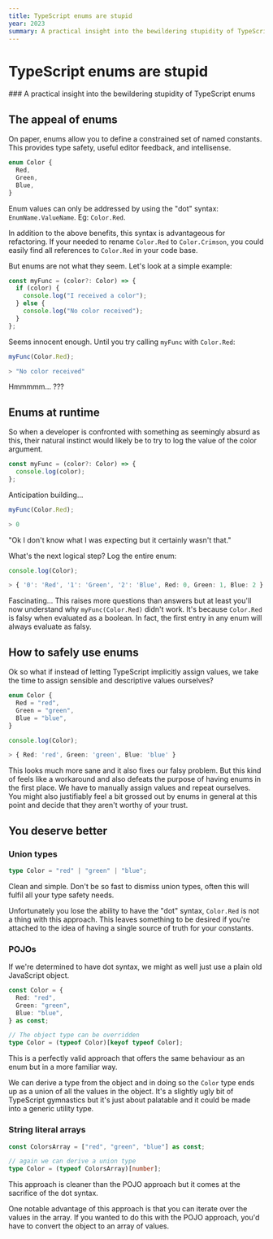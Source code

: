 ```yaml
---
title: TypeScript enums are stupid
year: 2023
summary: A practical insight into the bewildering stupidity of TypeScript enums
---
```


# TypeScript enums are stupid

<span className="mx-auto mb-24 block max-w-xl text-center">
  ### A practical insight into the bewildering stupidity of TypeScript enums
</span>

## The appeal of enums

On paper, enums allow you to define a constrained set of named constants. This provides type safety, useful editor feedback, and intellisense.

```ts
enum Color {
  Red,
  Green,
  Blue,
}
```

Enum values can only be addressed by using the "dot" syntax: `EnumName.ValueName`. Eg: `Color.Red`.

In addition to the above benefits, this syntax is advantageous for refactoring. If your needed to rename `Color.Red` to `Color.Crimson`, you could easily find all references to `Color.Red` in your code base.

But enums are not what they seem. Let's look at a simple example:

```ts
const myFunc = (color?: Color) => {
  if (color) {
    console.log("I received a color");
  } else {
    console.log("No color received");
  }
};
```

Seems innocent enough. Until you try calling `myFunc` with `Color.Red`:

```ts
myFunc(Color.Red);

> "No color received"
```

Hmmmmm... ???

## Enums at runtime

So when a developer is confronted with something as seemingly absurd as this, their natural instinct would likely be to try to log the value of the color argument.

```ts
const myFunc = (color?: Color) => {
  console.log(color);
};
```

Anticipation building...

```ts
myFunc(Color.Red);

> 0
```

"Ok I don't know what I was expecting but it certainly wasn't that."

What's the next logical step? Log the entire enum:

```ts
console.log(Color);

> { '0': 'Red', '1': 'Green', '2': 'Blue', Red: 0, Green: 1, Blue: 2 }
```

Fascinating... This raises more questions than answers but at least you'll now understand why `myFunc(Color.Red)` didn't work. It's because `Color.Red` is falsy when evaluated as a boolean. In fact, the first entry in any enum will always evaluate as falsy.

## How to safely use enums

Ok so what if instead of letting TypeScript implicitly assign values, we take the time to assign sensible and descriptive values ourselves?

```ts
enum Color {
  Red = "red",
  Green = "green",
  Blue = "blue",
}

console.log(Color);

> { Red: 'red', Green: 'green', Blue: 'blue' }
```

This looks much more sane and it also fixes our falsy problem. But this kind of feels like a workaround and also defeats the purpose of having enums in the first place. We have to manually assign values and repeat ourselves. You might also justifiably feel a bit grossed out by enums in general at this point and decide that they aren't worthy of your trust.

## You deserve better

### Union types

```ts
type Color = "red" | "green" | "blue";
```

Clean and simple. Don't be so fast to dismiss union types, often this will fulfil all your type safety needs.

Unfortunately you lose the ability to have the "dot" syntax, `Color.Red` is not a thing with this approach. This leaves something to be desired if you're attached to the idea of having a single source of truth for your constants.

### POJOs

If we're determined to have dot syntax, we might as well just use a plain old JavaScript object.

```ts
const Color = {
  Red: "red",
  Green: "green",
  Blue: "blue",
} as const;

// The object type can be overridden
type Color = (typeof Color)[keyof typeof Color];
```

This is a perfectly valid approach that offers the same behaviour as an enum but in a more familiar way.

We can derive a type from the object and in doing so the `Color` type ends up as a union of all the values in the object. It's a slightly ugly bit of TypeScript gymnastics but it's just about palatable and it could be made into a generic utility type.

### String literal arrays

```ts
const ColorsArray = ["red", "green", "blue"] as const;

// again we can derive a union type
type Color = (typeof ColorsArray)[number];
```

This approach is cleaner than the POJO approach but it comes at the sacrifice of the dot syntax.

One notable advantage of this approach is that you can iterate over the values in the array. If you wanted to do this with the POJO approach, you'd have to convert the object to an array of values.
